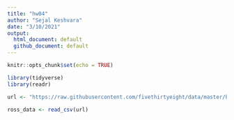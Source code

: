 ```yaml
---
title: "hw04"
author: "Sejal Keshvara"
date: "3/10/2021"
output: 
  html_document: default
  github_document: default
---
```


```r
knitr::opts_chunk$set(echo = TRUE)
```

```r
library(tidyverse)
library(readr)


```

```r
url <- "https://raw.githubusercontent.com/fivethirtyeight/data/master/bob-ross/elements-by-episode.csv"
```

```r
ross_data <- read_csv(url)


```